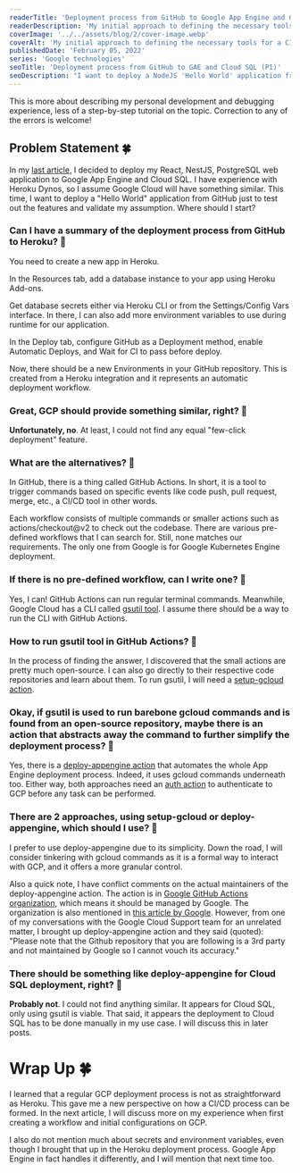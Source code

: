 ```yaml
---
readerTitle: 'Deployment process from GitHub to Google App Engine and Cloud SQL (Part 1)'
readerDescription: 'My initial approach to defining the necessary tools for a CI/CD pipeline.'
coverImage: '../../assets/blog/2/cover-image.webp'
coverAlt: 'My initial approach to defining the necessary tools for a CI/CD pipeline.'
publishedDate: 'February 05, 2022'
series: 'Google technologies'
seoTitle: 'Deployment process from GitHub to GAE and Cloud SQL (P1)'
seoDescription: "I want to deploy a NodeJS 'Hello World' application from GitHub to Google App Engine and Cloud SQL. Where should I start?"
---
```



This is more about describing my personal development and debugging experience, less of a step-by-step tutorial on the topic. Correction to any of the errors is welcome!

## Problem Statement 🍀

In my [last article](/from-the-local-development-environment-to-google-cloud-where-to-start), I decided to deploy my React, NestJS, PostgreSQL web application to Google App Engine and Cloud SQL. I have experience with Heroku Dynos, so I assume Google Cloud will have something similar. This time, I want to deploy a "Hello World" application from GitHub just to test out the features and validate my assumption. Where should I start?

### Can I have a summary of the deployment process from GitHub to Heroku? 🤔

You need to create a new app in Heroku.


<BlogImage imageMetadata={image1} alt='New app button in Heroku.' />

In the Resources tab, add a database instance to your app using Heroku Add-ons.


<BlogImage imageMetadata={image2} alt='Add Heroku resources.' />

Get database secrets either via Heroku CLI or from the Settings/Config Vars interface. In there, I can also add more environment variables to use during runtime for our application.


<BlogImage
  imageMetadata={image3}
  alt='Heroku environment variable configuration.
Heroku environment variable configuration.'
/>

In the Deploy tab, configure GitHub as a Deployment method, enable Automatic Deploys, and Wait for CI to pass before deploy.



<BlogImage
  imageMetadata={image4}
  alt='Heroku-GitHub connector
Heroku-GitHub connector'
/>
<BlogImage
  imageMetadata={image5}
  alt='Start a Heroku deployment pipeline.
Start a Heroku deployment pipeline.'
/>

Now, there should be a new Environments in your GitHub repository. This is created from a Heroku integration and it represents an automatic deployment workflow.

### Great, GCP should provide something similar, right? 🤔

**Unfortunately, no**. At least, I could not find any equal "few-click deployment" feature.

### What are the alternatives? 🤔

In GitHub, there is a thing called GitHub Actions. In short, it is a tool to trigger commands based on specific events like code push, pull request, merge, etc., a CI/CD tool in other words.

Each workflow consists of multiple commands or smaller actions such as actions/checkout@v2 to check out the codebase. There are various pre-defined workflows that I can search for. Still, none matches our requirements. The only one from Google is for Google Kubernetes Engine deployment.


<BlogImage imageMetadata={image6} alt='Alternative deployment options.' />

### If there is no pre-defined workflow, can I write one? 🤔

Yes, I can! GitHub Actions can run regular terminal commands. Meanwhile, Google Cloud has a CLI called [gsutil tool](https://cloud.google.com/storage/docs/gsutil). I assume there should be a way to run the CLI with GitHub Actions.

### How to run gsutil tool in GitHub Actions? 🤔

In the process of finding the answer, I discovered that the small actions are pretty much open-source. I can also go directly to their respective code repositories and learn about them. To run gsutil, I will need a [setup-gcloud action](https://github.com/google-github-actions/setup-gcloud).

### Okay, if gsutil is used to run barebone gcloud commands and is found from an open-source repository, maybe there is an action that abstracts away the command to further simplify the deployment process? 🤔

Yes, there is a [deploy-appengine action](https://github.com/google-github-actions/deploy-appengine) that automates the whole App Engine deployment process. Indeed, it uses gcloud commands underneath too. Either way, both approaches need an [auth action](https://github.com/google-github-actions/auth) to authenticate to GCP before any task can be performed.

### There are 2 approaches, using setup-gcloud or deploy-appengine, which should I use? 🤔

I prefer to use deploy-appengine due to its simplicity. Down the road, I will consider tinkering with gcloud commands as it is a formal way to interact with GCP, and it offers a more granular control.

Also a quick note, I have conflict comments on the actual maintainers of the deploy-appengine action. The action is in [Google GitHub Actions organization](https://github.com/google-github-actions), which means it should be managed by Google. The organization is also mentioned in [this article by Google](https://cloud.google.com/blog/products/identity-security/enabling-keyless-authentication-from-github-actions). However, from one of my conversations with the Google Cloud Support team for an unrelated matter, I brought up deploy-appengine action and they said (quoted): "Please note that the Github repository that you are following is a 3rd party and not maintained by Google so I cannot vouch its accuracy."

### There should be something like deploy-appengine for Cloud SQL deployment, right? 🤔

**Probably not**. I could not find anything similar. It appears for Cloud SQL, only using gsutil is viable. That said, it appears the deployment to Cloud SQL has to be done manually in my use case. I will discuss this in later posts.

# Wrap Up 🍀

I learned that a regular GCP deployment process is not as straightforward as Heroku. This gave me a new perspective on how a CI/CD process can be formed. In the next article, I will discuss more on my experience when first creating a workflow and initial configurations on GCP.

I also do not mention much about secrets and environment variables, even though I brought that up in the Heroku deployment process. Google App Engine in fact handles it differently, and I will mention that next time too.
